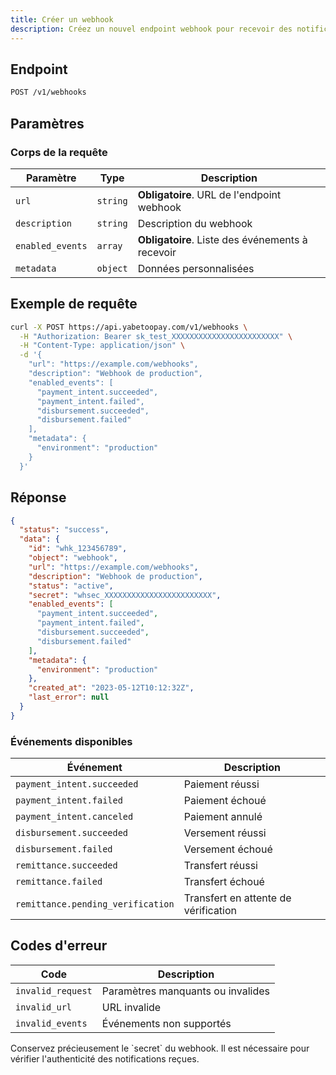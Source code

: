 ```yaml
---
title: Créer un webhook
description: Créez un nouvel endpoint webhook pour recevoir des notifications.
---
```


## Endpoint

```bash
POST /v1/webhooks
```

## Paramètres

### Corps de la requête

| Paramètre | Type | Description |
|-----------|------|-------------|
| `url` | `string` | **Obligatoire**. URL de l'endpoint webhook |
| `description` | `string` | Description du webhook |
| `enabled_events` | `array` | **Obligatoire**. Liste des événements à recevoir |
| `metadata` | `object` | Données personnalisées |

## Exemple de requête

```bash
curl -X POST https://api.yabetoopay.com/v1/webhooks \
  -H "Authorization: Bearer sk_test_XXXXXXXXXXXXXXXXXXXXXXXX" \
  -H "Content-Type: application/json" \
  -d '{
    "url": "https://example.com/webhooks",
    "description": "Webhook de production",
    "enabled_events": [
      "payment_intent.succeeded",
      "payment_intent.failed",
      "disbursement.succeeded",
      "disbursement.failed"
    ],
    "metadata": {
      "environment": "production"
    }
  }'
```

## Réponse

```json
{
  "status": "success",
  "data": {
    "id": "whk_123456789",
    "object": "webhook",
    "url": "https://example.com/webhooks",
    "description": "Webhook de production",
    "status": "active",
    "secret": "whsec_XXXXXXXXXXXXXXXXXXXXXXXX",
    "enabled_events": [
      "payment_intent.succeeded",
      "payment_intent.failed",
      "disbursement.succeeded",
      "disbursement.failed"
    ],
    "metadata": {
      "environment": "production"
    },
    "created_at": "2023-05-12T10:12:32Z",
    "last_error": null
  }
}
```

### Événements disponibles

| Événement | Description |
|-----------|-------------|
| `payment_intent.succeeded` | Paiement réussi |
| `payment_intent.failed` | Paiement échoué |
| `payment_intent.canceled` | Paiement annulé |
| `disbursement.succeeded` | Versement réussi |
| `disbursement.failed` | Versement échoué |
| `remittance.succeeded` | Transfert réussi |
| `remittance.failed` | Transfert échoué |
| `remittance.pending_verification` | Transfert en attente de vérification |

## Codes d'erreur

| Code | Description |
|------|-------------|
| `invalid_request` | Paramètres manquants ou invalides |
| `invalid_url` | URL invalide |
| `invalid_events` | Événements non supportés |

<Note>
  Conservez précieusement le `secret` du webhook. Il est nécessaire pour
  vérifier l'authenticité des notifications reçues.
</Note>
